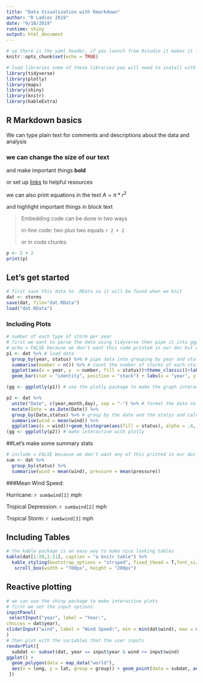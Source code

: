 ```yaml
---
title: "Data Visualization with Rmarkdown"
author: "R Ladies 2019"
date: "9/18/2019"
runtime: shiny
output: html_document
---
```


```r
# up there is the yaml header, if you launch from Rstudio it makes it for you
knitr::opts_chunk$set(echo = TRUE)
```

```r
# load libraries some of these libraries you will need to install with install.packages("library")
library(tidyverse)
library(plotly)
library(maps)
library(shiny)
library(knitr)
library(kableExtra)
```
## R Markdown basics 

We can type plain text for comments and descriptions about the data and analysis

### we can change the size of our text

and make important things __bold__

or set up [links](https://www.rstudio.com/wp-content/uploads/2015/02/rmarkdown-cheatsheet.pdf) to helpful resources 

we can also print equations in the text $A = \pi*r^{2}$ 

and highlight important things in block text 

>Embedding code can be done in two ways
>
>in-line code: two plus two equals `r 2 + 2` 
>
>or in code chunks:

```r
p <- 2 + 2 
print(p)
```

## Let's get started
```r
# first save this data to .RData so it will be found when we knit 
dat <- storms
save(dat, file="dat.RData")
load("dat.RData")
```

### Including Plots

```r
# number of each type of storm per year
# first we want to parse the data using tidyverse then pipe it into ggplot for visualization
# echo = FALSE because we don't want this code printed in our doc but we want the output to be printed 
p1 <- dat %>% # load data 
  group_by(year, status) %>% # pipe data into grouping by year and status
  summarise(number = n()) %>% # count the number of storms of each status per year 
  ggplot(aes(x = year, y  = number, fill = status))+theme_classic()+labs() +
  geom_bar(stat = "identity", position = "stack") + labs(x = "year", y = "number of storms") # plot a bargraph of the number of storms per year making each status and different color 

(gg <- ggplotly(p1)) # use the plotly package to make the graph interactive
```

```r
p2 <- dat %>%
  unite("Date", c(year,month,day), sep = "-") %>% # format the date so we can order the data by date
  mutate(Date = as.Date(Date)) %>%
  group_by(Date,status) %>% # group by the date and the statys and calculate mean wind spees per day for each storm type
  summarise(wind = mean(wind)) %>%
  ggplot(aes(x = wind))+geom_histogram(aes(fill = status), alpha = .4, bins = 30)+ theme_classic()+labs(x = "wind speed", y = "count") # plot a histogram of the average wind speed per day and color by storm type, alpha is the opacity 
(gg <- ggplotly(p2)) # make interactive with plotly 
```

##Let's make some summary stats

```r
# include = FALSE because we don't want any of this printed in our doc 
sum <- dat %>%
  group_by(status) %>%
  summarise(wind = mean(wind), pressure = mean(pressure))
```

###Mean Wind Speed:

Hurricane: `r sum$wind[1]` mph

Tropical Depression: `r sum$wind[2]` mph

Tropical Storm: `r sum$wind[3]` mph

## Including Tables
```r
# the kable package is an easy way to make nice looking tables 
kable(dat[1:20,1:11], caption = "a knitr table") %>%
  kable_styling(bootstrap_options = "striped", fixed_thead = T,font_size = 18) %>%
   scroll_box(width = "700px", height = "200px")
```

## Reactive plotting
```r

# we can use the shiny package to make interactive plots 
# first we set the input options 
inputPanel(
 selectInput("year", label = "Year:",
choices = dat$year),
sliderInput("wind", label = "Wind Speed:", min = min(dat$wind), max = max(dat$wind), value = min(dat$wind))
)
# then plot with the variables that the user inputs 
renderPlot({
  subdat <- subset(dat, year == input$year & wind >= input$wind)
ggplot() +
  geom_polygon(data = map_data("world"),
  aes(x = long, y = lat, group = group)) + geom_point(data = subdat, aes(x = long, y = lat, color = name))+theme_bw()
 })


```